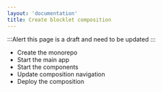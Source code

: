```yaml
---
layout: 'documentation'
title: Create blocklet composition
---
```


:::Alert
this page is a draft and need to be updated
:::

- Create the monorepo
- Start the main app
- Start the components
- Update composition navigation
- Deploy the composition
